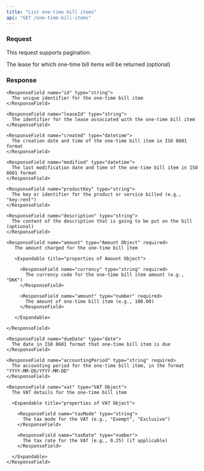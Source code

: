 ```yaml
---
title: "List one-time bill items"
api: "GET /one-time-bill-items"
---
```


### Request

This request supports pagination.

<ParamField query="leaseId" type="string">
  The lease for which one-time bill items will be returned (optional)
</ParamField>

### Response

<ResponseField name="oneTimeBillItems" type="Array of One-time Bill Item Object">
  <Expandable title="properties of One-time Bill Item Object">

    <ResponseField name="id" type="string">
      The unique identifier for the one-time bill item
    </ResponseField>

    <ResponseField name="leaseId" type="string">
      The identifier for the lease associated with the one-time bill item
    </ResponseField>

    <ResponseField name="created" type="datetime">
      The creation date and time of the one-time bill item in ISO 8601 format
    </ResponseField>

    <ResponseField name="modified" type="datetime">
      The last modification date and time of the one-time bill item in ISO 8601 format
    </ResponseField>

    <ResponseField name="productKey" type="string">
      The key or identifier for the product or service billed (e.g., "key:rent")
    </ResponseField>

    <ResponseField name="description" type="string">
      The content of the description that is going to be put on the bill (optional)
    </ResponseField>

    <ResponseField name="amount" type="Amount Object" required>
       The amount charged for the one-time bill item

       <Expandable title="properties of Amount Object">

         <ResponseField name="currency" type="string" required>
           The currency code for the one-time bill item amount (e.g., "DKK")
         </ResponseField>

         <ResponseField name="amount" type="number" required>
           The amount of one-time bill item (e.g., 100.00)
         </ResponseField>

       </Expandable>

    </ResponseField>

    <ResponseField name="dueDate" type="date">
      The date in ISO 8601 format that one-time bill item is due
    </ResponseField>

    <ResponseField name="accountingPeriod" type="string" required>
      The accounting period for the one-time bill item, in the format "YYYY-MM-DD/YYYY-MM-DD"
    </ResponseField>

    <ResponseField name="vat" type="VAT Object">
      The VAT details for the one-time bill item

      <Expandable title="properties of VAT Object">

        <ResponseField name="taxMode" type="string">
          The tax mode for the VAT (e.g., "Exempt", "Exclusive")
        </ResponseField>

        <ResponseField name="taxRate" type="number">
          The tax rate for the VAT (e.g., 0.25) (if applicable)
        </ResponseField>

      </Expandable>
    </ResponseField>

  </Expandable>
</ResponseField>